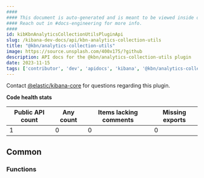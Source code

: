 ```yaml
---
####
#### This document is auto-generated and is meant to be viewed inside our experimental, new docs system.
#### Reach out in #docs-engineering for more info.
####
id: kibKbnAnalyticsCollectionUtilsPluginApi
slug: /kibana-dev-docs/api/kbn-analytics-collection-utils
title: "@kbn/analytics-collection-utils"
image: https://source.unsplash.com/400x175/?github
description: API docs for the @kbn/analytics-collection-utils plugin
date: 2023-11-15
tags: ['contributor', 'dev', 'apidocs', 'kibana', '@kbn/analytics-collection-utils']
---
```




Contact [@elastic/kibana-core](https://github.com/orgs/elastic/teams/kibana-core) for questions regarding this plugin.

**Code health stats**

| Public API count  | Any count | Items lacking comments | Missing exports |
|-------------------|-----------|------------------------|-----------------|
| 1 | 0 | 0 | 0 |

## Common

### Functions
<DocDefinitionList data={kbnAnalyticsCollectionUtilsObj.common.functions}/>

